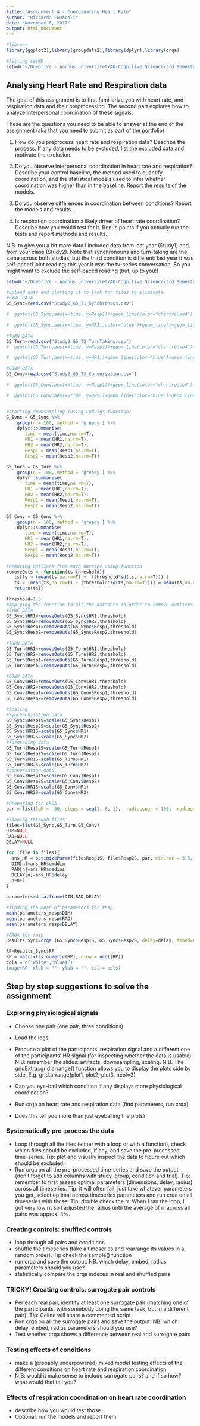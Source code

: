 ```yaml
---
title: "Assignment 4 - Coordinating Heart Rate"
author: "Riccardo Fusaroli"
date: "November 6, 2017"
output: html_document
---
```


```r


#library
library(ggplot2);library(groupdata2);library(dplyr);library(crqa)

#Setting setWD 
setwd("~/OneDrive - Aarhus universitet/AU-Cognitive Science/3rd Semester/Experimental Methods 3/Exercise/Assignments/Assignment_3/TestData")


```

## Analysing Heart Rate and Respiration data

The goal of this assignment is to first familiarize you with heart rate, and respiration data and their preprocessing. The second part explores how to analyze interpersonal coordination of these signals.

These are the questions you need to be able to answer at the end of the assignment (aka that you need to submit as part of the portfolio)

1) How do you preprocess heart rate and respiration data? Describe the process. If any data needs to be excluded, list the excluded data and motivate the exclusion.

2) Do you observe interpersonal coordination in heart rate and respiration? Describe your control baseline, the method used to quantify coordination, and the statistical models used to infer whether coordination was higher than in the baseline. Report the results of the models.

3) Do you observe differences in coordination between conditions? Report the models and results.

4) Is respiration coordination a likely driver of heart rate coordination? Describe how you would test for it. Bonus points if you actually run the tests and report methods and results.

N.B. to give you a bit more data I included data from last year (Study1) and from your class (Study2). Note that synchronouns and turn-taking are the same across both studies, but the third condition is different: last year it was self-paced joint reading; this year it was the tv-series conversation. So you might want to exclude the self-paced reading (but, up to you!)

```r
setwd("~/OneDrive - Aarhus universitet/AU-Cognitive Science/3rd Semester/Experimental Methods 3/Exercise/Assignments/Assignment_3/TestData")

#upload data and plotting it to look for files to eliminate
#SYNC DATA
G5_Sync=read.csv("Study2_G5_T1_Synchronous.csv")

#  ggplot(G5_Sync,aes(x=time, y=Resp1))+geom_line(color="chartreuse4")+geom_line(aes(x=time, y=Resp2),color="yellow")

#  ggplot(G5_Sync,aes(x=time, y=HR1),color="blue")+geom_line()+geom_line(aes(x=time, y=HR2),color="red")

#TURN DATA
G5_Turn=read.csv("Study2_G5_T2_TurnTaking.csv")
#  ggplot(G5_Turn,aes(x=time, y=Resp1))+geom_line(color="chartreuse4")+geom_line(aes(x=time, y=Resp2), color="yellow")

#  ggplot(G5_Turn,aes(x=time, y=HR1))+geom_line(color="blue")+geom_line(aes(x=time, y=HR2),color="red")

#CONV DATA
G5_Conv=read.csv("Study2_G5_T3_Conversation.csv")

#  ggplot(G5_Conv,aes(x=time, y=Resp1))+geom_line(color="chartreuse4")+geom_line(aes(x=time, y=Resp2),color="yellow")

#  ggplot(G5_Conv,aes(x=time, y=HR1))+geom_line(color="blue")+geom_line(aes(x=time, y=HR2),color="red")


#starting downsampling (using Ludvigs function)
G_Sync = G5_Sync %>%
    group(n = 100, method = 'greedy') %>%
    dplyr::summarise(
       time = mean(time,na.rm=T),
       HR1 = mean(HR1,na.rm=T),
       HR2 = mean(HR2,na.rm=T),
       Resp1 = mean(Resp1,na.rm=T),
       Resp2 = mean(Resp2,na.rm=T))

G5_Turn = G5_Turn %>%
    group(n = 100, method = 'greedy') %>%
    dplyr::summarise(
       time = mean(time,na.rm=T),
       HR1 = mean(HR1,na.rm=T),
       HR2 = mean(HR2,na.rm=T),
       Resp1 = mean(Resp1,na.rm=T),
       Resp2 = mean(Resp2,na.rm=T))

G5_Conv = G5_Conv %>%
    group(n = 100, method = 'greedy') %>%
    dplyr::summarise(
       time = mean(time,na.rm=T),
       HR1 = mean(HR1,na.rm=T),
       HR2 = mean(HR2,na.rm=T),
       Resp1 = mean(Resp1,na.rm=T),
       Resp2 = mean(Resp2,na.rm=T))

#Removing outliers from each dataset using function
removeOuts <- function(ts,threshold){
   ts[ts > (mean(ts,na.rm=T) +  (threshold*sd(ts,na.rm=T))) | 
   ts < (mean(ts,na.rm=T) - (threshold*sd(ts,na.rm=T)))] = mean(ts,na.rm=T)  
   return(ts)} 

threshold=1.5
#Applying the function to all the datasets in order to remove outliers.
#SYNC DATA
G5_Sync$HR1=removeOuts(G5_Sync$HR1,threshold)
G5_Sync$HR2=removeOuts(G5_Sync$HR2,threshold)
G5_Sync$Resp1=removeOuts(G5_Sync$Resp1,threshold)
G5_Sync$Resp2=removeOuts(G5_Sync$Resp2,threshold)

#TURN DATA
G5_Turn$HR1=removeOuts(G5_Turn$HR1,threshold)
G5_Turn$HR2=removeOuts(G5_Turn$HR2,threshold)
G5_Turn$Resp1=removeOuts(G5_Turn$Resp1,threshold)
G5_Turn$Resp2=removeOuts(G5_Turn$Resp2,threshold)

#CONV DATA
G5_Conv$HR1=removeOuts(G5_Conv$HR1,threshold)
G5_Conv$HR2=removeOuts(G5_Conv$HR2,threshold)
G5_Conv$Resp1=removeOuts(G5_Conv$Resp1,threshold)
G5_Conv$Resp2=removeOuts(G5_Conv$Resp2,threshold)

#Scaling
#Synchronisation data
G5_Sync$Resp1S=scale(G5_Sync$Resp1) 
G5_Sync$Resp2S=scale(G5_Sync$Resp2)  
G5_Sync$HR1S=scale(G5_Sync$HR1)
G5_Sync$HR2S=scale(G5_Sync$HR2)
#Turntaking data
G5_Turn$Resp1S=scale(G5_Turn$Resp1) 
G5_Turn$Resp2S=scale(G5_Turn$Resp2)  
G5_Turn$HR1S=scale(G5_Turn$HR1)
G5_Turn$HR2S=scale(G5_Turn$HR2)
#conversation data
G5_Conv$Resp1S=scale(G5_Conv$Resp1) 
G5_Conv$Resp2S=scale(G5_Conv$Resp2)  
G5_Conv$HR1S=scale(G5_Conv$HR1)
G5_Conv$HR2S=scale(G5_Conv$HR2)

```

```r
#Preparing for CRQA
par = list(lgM =  50, steps = seq(1, 6, 1),  radiusspan = 100,  radiussample = 40, normalize = 0,  rescale = 0,  mindiagline = 2,  minvertline = 2,  tw = 0,  whiteline = FALSE,  recpt = FALSE,  fnnpercent = 10,  typeami = "mindip")

#looping through files
files=list(G5_Sync,G5_Turn,G5_Conv)
DIM=NULL
RAD=NULL
DELAY=NULL

for (file in files){
  ans_HR = optimizeParam(file$Resp1S, file$Resp2S, par, min.rec = 3.5, max.rec = 4.5)
  DIM[n]=ans_HR$emddim
  RAD[n]=ans_HR$radius
  DELAY[n]=ans_HR$delay
  n=n+1
}

parameters=data.frame(DIM,RAD,DELAY)

#finding the mean of parameters for resp
mean(parameters_resp$DIM)
mean(parameters_resp$RAD)
mean(parameters_resp$DELAY)

#CRQA for resp
Results_Sync=crqa (G5_Sync$Resp1S, G5_Sync$Resp2S, delay=delay, embed=emddim, radius=radius,normalize=0,rescale=0,mindiagline = 2,minvertline = 2)

RP=Results_Sync$RP
RP = matrix(as.numeric(RP), nrow = ncol(RP)) 
cols = c("white","blue4”)
image(RP, xlab = "", ylab = "", col = cols)
```

## Step by step suggestions to solve the assignment

### Exploring physiological signals

- Choose one pair (one pair, three conditions)
- Load the logs
- Produce a plot of the participants' respiration signal and a different one of the participants' HR signal (for inspecting whether the data is usable)
  N.B: remember the slides: artifacts, downsampling, scaling.
  N.B. The gridExtra::grid.arrange() function allows you to display the plots side by side. E.g. grid.arrange(plot1, plot2, plot3, ncol=3)
- Can you eye-ball which condition if any displays more physiological coordination?

- Run crqa on heart rate and respiration data (find parameters, run crqa)
- Does this tell you more than just eyeballing the plots?

### Systematically pre-process the data
- Loop through all the files (either with a loop or with a function), check which files should be excluded, if any, and save the pre-processed time-series. Tip: plot and visually inspect the data to figure out which should be excluded.
- Run crqa on all the pre-processed time-series and save the output (don't forget to add columns with study, group, condition and trial). Tip: remember to first assess optimal parameters (dimensions, delay, radius) across all timeseries. Tip: it will often fail, just take whatever parameters you get, select optimal across timeseries parameters and run crqa on all timeseries with those. Tip: double check the rr. When I ran the loop, I got very low rr, so I adjusted the radius until the average of rr across all pairs was approx. 4%.

### Creating controls: shuffled controls
 - loop through all pairs and conditions
 - shuffle the timeseries (take a timeseries and rearrange its values in a random order). Tip check the sample() function
 - run crqa and save the output. NB. which delay, embed, radius parameters should you use?
 - statistically compare the crqa indexes in real and shuffled pairs
 
### TRICKY! Creating controls: surrogate pair controls
 - Per each real pair, identify at least one surrogate pair (matching one of the participants, with somebody doing the same task, but in a different pair). Tip: Celine will share a commented script
 - Run crqa on all the surrogate pairs and save the output. NB. which delay, embed, radius parameters should you use?
 - Test whether crqa shows a difference between real and surrogate pairs

### Testing effects of conditions
 - make a (probably underpowered) mixed model testing effects of the different conditions on heart rate and respiration coordination
 - N.B: would it make sense to include surrogate pairs? and if so how? what would that tell you?

### Effects of respiration coordination on heart rate coordination
 - describe how you would test those.
 - Optional: run the models and report them